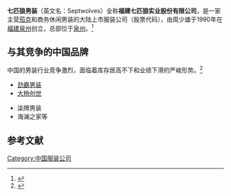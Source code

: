 {{多個問題|
{{Notability Unreferenced|time=2016-07-24T03:47:49+00:00}}
{{autobiography|time=2016-07-17T14:58:48+00:00}}
{{expand|time=2016-07-24T03:47:49+00:00}}
}}
'''七匹狼男装'''（英文名：Septwolves）全称'''福建七匹狼实业股份有限公司'''，是一家主营[[茄克|茄克]]和商务休闲男装的大陆上市服装公司（股票代码{{SZSE|002029}}），由周少雄于1990年在[[福建|福建]][[泉州|泉州]]创立，总部位于[[泉州|泉州]]。<ref>{{Cite web |url=http://www.septwolves.com/about |title=关于七匹狼 |access-date=2016-07-17 |archive-url=https://web.archive.org/web/20160815191024/http://www.septwolves.com/about |archive-date=2016-08-15 |dead-url=yes }}</ref>

== 与其竞争的中国品牌 ==
中国的男装行业竞争激烈，面临着库存居高不下和业绩下滑的严峻形势。<ref>{{Cite web |url=http://finance.sina.com.cn/chanjing/gsnews/20150130/011921432278.shtml |title=七匹狼订单减少业绩恶化 男装行业被低迷笼罩 |accessdate=2016-07-17 |archive-date=2016-08-17 |archive-url=https://web.archive.org/web/20160817123358/http://finance.sina.com.cn/chanjing/gsnews/20150130/011921432278.shtml |dead-url=no }}</ref>
{{col-begin}}{{col-2}}
* [[劲霸男装|劲霸男装]]
* [[大杨创世|大杨创世]]
{{col-2}}
* 柒牌男装
* 海澜之家等
{{col-end}}

== 参考文献 ==
{{Reflist|2}}

{{SZSECI}}

[[Category:中国服装公司|Category:中国服装公司]]